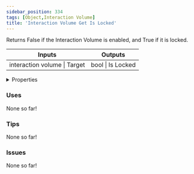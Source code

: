```yaml
---
sidebar_position: 334
tags: [Object,Interaction Volume]
title: 'Interaction Volume Get Is Locked'
---
```


Returns False if the Interaction Volume is enabled, and True if it is locked.



<IChip uuid="c536089c-e2c3-4a6a-a4fa-aba8dca6b810"/>

<table><thead><tr><th>Inputs</th><th>Outputs</th></tr></thead><tbody><tr><td>interaction volume | Target</td><td>bool | Is Locked</td></tr></tbody></table>

<details>
  <summary>Properties</summary>
  <div>
    <div>
    <table>
      <tbody>
        <tr>
          <td>Is beta required?</td>
          <td>No</td>
        </tr>
        <tr>
          <td>Is chip a trolling risk?</td>
          <td>No</td>
        </tr>
        <tr>
          <td>Is chip a role assignment risk?</td>
          <td>No</td>
        </tr>
        <tr>
          <td>Chip UUID</td>
          <td>c536089c-e2c3-4a6a-a4fa-aba8dca6b810</td>
        </tr>
        <tr>
          <td>Room availability</td>
          <td>Available everywhere</td>
        </tr>
      </tbody>
    </table>
    </div>
  </div>
</details>

### Uses

None so far!

### Tips

None so far!

### Issues

None so far!